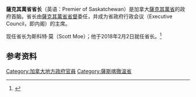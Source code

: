 {{Expand language|1=en|time=2020-10-17T17:36:06+00:00}}
{{noteTA
|1=zh-hans:萨斯喀彻温;zh-hant:薩斯喀徹溫;zh-tw:薩克其萬;zh-hk:沙斯卡寸旺;zh-mo:沙斯卡寸旺;
|2=zh-hans:萨省;zh-hant:薩省;zh-tw:薩省;zh-hk:沙省;zh-mo:沙省;
|3=zh-hans:里贾纳;zh-hant:里賈納;zh-tw:雷吉納;zh-hk:利載拿;zh-mo:利載拿;
}}
{{Infobox official post
|post = 省长
|body = 薩克其萬省
|flag = Flag of Saskatchewan.svg
|flagsize = 120px
|flagcaption = 薩克其萬省旗
|image = Premier Moe flags.jpg
|incumbent = 斯科特·莫
|incumbentsince = 2018年2月2日
|department = [[薩克其萬省政府|薩克其萬省政府]]
|style =
|member_of = 省行政會議、[[薩克其萬省议会|省议会]]
|reports_to = 省议会
|residence = 
|seat = [[里贾纳|里贾纳]]
|appointer = [[薩克其萬省省督|薩克其萬省省督]]
|appointer_qualified = 
|termlength = [[等候英女皇發落|由女王陛下決定]]
|termlength_qualified = 
|formation = 1905年9月12日
|inaugural = [[Thomas_Walter_Scott|Thomas Walter Scott]]
|deputy = 薩克其萬省副省长
|salary = 
|website = 
}}

'''薩克其萬省省长'''（英语：Premier of Saskatchewan）是加拿大[[薩克其萬省|薩克其萬省]]的政府首脑。省长由[[薩克其萬省省督|薩克其萬省省督]]委任，并成为省政府行政会议（Executive Council，即内阁）的主席。

现任省长为斯科特·莫（Scott Moe）；他于2018年2月2日就任省长。<ref>{{Cite web |url=https://www.saskatchewan.ca/government/government-structure/premier-scott-moe |title=Official site |access-date=2020-09-19 |archive-date=2021-04-20 |archive-url=https://web.archive.org/web/20210420013633/https://www.saskatchewan.ca/government/government-structure/premier-scott-moe |dead-url=no }}</ref>

==参考资料==
{{reflist}}

{{加拿大一级行政区政府首脑}}
[[Category:加拿大地方政府官員|Category:加拿大地方政府官員]]
[[Category:薩斯喀徹溫省|Category:薩斯喀徹溫省]]